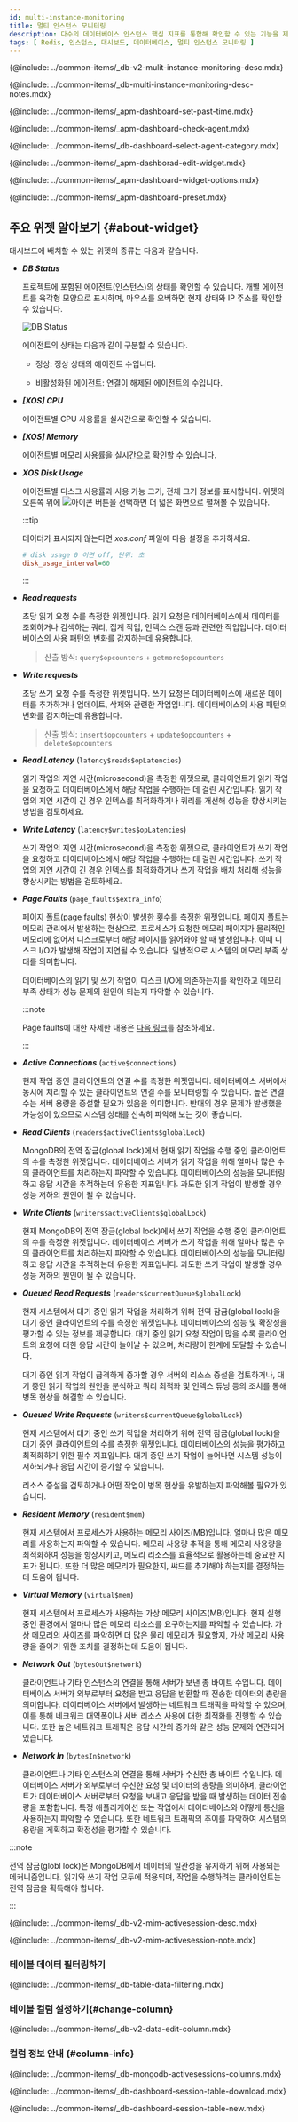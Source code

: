 ```yaml
---
id: multi-instance-monitoring
title: 멀티 인스턴스 모니터링
description: 다수의 데이터베이스 인스턴스 핵심 지표를 통합해 확인할 수 있는 기능을 제공합니다.
tags: [ Redis, 인스턴스, 대시보드, 데이터베이스, 멀티 인스턴스 모니터링 ]
---
```


<!-- 개요-->
{@include: ../common-items/_db-v2-mulit-instance-monitoring-desc.mdx} 

<ProdImg img='db-multi-instance.png' desc='멀티 인스턴스 모니터링' />

<!-- Notes-->
{@include: ../common-items/_db-multi-instance-monitoring-desc-notes.mdx} 

<!-- 과거 데이터 조회하기-->
{@include: ../common-items/_apm-dashboard-set-past-time.mdx} 

<!-- 에이전트 확인하기-->
{@include: ../common-items/_apm-dashboard-check-agent.mdx}

<!-- 클러스터별 에이전트-->
{@include: ../common-items/_db-dashboard-select-agent-category.mdx}

<!-- 위젯 편집하기-->
{@include: ../common-items/_apm-dashborad-edit-widget.mdx} 

<!-- 위젯 옵션 이용하기-->
{@include: ../common-items/_apm-dashboard-widget-options.mdx}

<!-- 프리셋-->
{@include: ../common-items/_apm-dashboard-preset.mdx} 

## 주요 위젯 알아보기 {#about-widget}

대시보드에 배치할 수 있는 위젯의 종류는 다음과 같습니다.

* ***DB Status***

  프로젝트에 포함된 에이전트(인스턴스)의 상태를 확인할 수 있습니다. 개별 에이전트를 육각형 모양으로 표시하며, 마우스를 오버하면 현재 상태와 IP 주소를 확인할 수 있습니다.

  ![DB Status](/img/db-dashboard-status-widget.png)

  에이전트의 상태는 다음과 같이 구분할 수 있습니다.

  * <span class='normal'>정상</span>: 정상 상태의 에이전트 수입니다.

  * <span class='mstop'>비활성화된 에이전트</span>: 연결이 해제된 에이전트의 수입니다.

* ***[XOS] CPU***

  에이전트별 CPU 사용률을 실시간으로 확인할 수 있습니다.

* ***[XOS] Memory***

  에이전트별 메모리 사용률을 실시간으로 확인할 수 있습니다.

* ***XOS Disk Usage***

  에이전트별 디스크 사용률과 사용 가능 크기, 전체 크기 정보를 표시합니다. 위젯의 오른쪽 위에 ![아이콘](/img/ico-expander.svg) 버튼을 선택하면 더 넓은 화면으로 펼쳐볼 수 있습니다.

  :::tip

  데이터가 표시되지 않는다면 *xos.conf* 파일에 다음 설정을 추가하세요.

  ```ini title='xos.conf'
  # disk usage 0 이면 off, 단위: 초
  disk_usage_interval=60
  ```

  :::

* ***Read requests***

  초당 읽기 요청 수를 측정한 위젯입니다. 읽기 요청은 데이터베이스에서 데이터를 조회하거나 검색하는 쿼리, 집계 작업, 인덱스 스캔 등과 관련한 작업입니다. 데이터베이스의 사용 패턴의 변화를 감지하는데 유용합니다.

  > 산출 방식: `query$opcounters` + `getmore$opcounters`

* ***Write requests***

  초당 쓰기 요청 수를 측정한 위젯입니다. 쓰기 요청은 데이터베이스에 새로운 데이터를 추가하거나 업데이트, 삭제와 관련한 작업입니다. 데이터베이스의 사용 패턴의 변화를 감지하는데 유용합니다.

  > 산출 방식: `insert$opcounters` + `update$opcounters` + `delete$opcounters`

* ***Read Latency*** (`latency$reads$opLatencies`)

  읽기 작업의 지연 시간(microsecond)을 측정한 위젯으로, 클라이언트가 읽기 작업을 요청하고 데이터베이스에서 해당 작업을 수행하는 데 걸린 시간입니다. 읽기 작업의 지연 시간이 긴 경우 인덱스를 최적화하거나 쿼리를 개선해 성능을 향상시키는 방법을 검토하세요.

* ***Write Latency*** (`latency$writes$opLatencies`)

  쓰기 작업의 지연 시간(microsecond)을 측정한 위젯으로, 클라이언트가 쓰기 작업을 요청하고 데이터베이스에서 해당 작업을 수행하는 데 걸린 시간입니다. 쓰기 작업의 지연 시간이 긴 경우 인덱스를 최적화하거나 쓰기 작업을 배치 처리해 성능을 향상시키는 방법을 검토하세요.

* ***Page Faults*** (`page_faults$extra_info`)

  페이지 폴트(page faults) 현상이 발생한 횟수를 측정한 위젯입니다. 페이지 폴트는 메모리 관리에서 발생하는 현상으로, 프로세스가 요청한 메모리 페이지가 물리적인 메모리에 없어서 디스크로부터 해당 페이지를 읽어와야 할 때 발생합니다. 이때 디스크 I/O가 발생해 작업이 지연될 수 있습니다. 일반적으로 시스템의 메모리 부족 상태를 의미합니다.

  데이터베이스의 읽기 및 쓰기 작업이 디스크 I/O에 의존하는지를 확인하고 메모리 부족 상태가 성능 문제의 원인이 되는지 파악할 수 있습니다.

  :::note

  Page faults에 대한 자세한 내용은 [다음 링크](https://www.mongodb.com/docs/v4.0/administration/analyzing-mongodb-performance/#page-faults)를 참조하세요.

  :::

* ***Active Connections*** (`active$connections`)

  현재 작업 중인 클라이언트의 연결 수를 측정한 위젯입니다. 데이터베이스 서버에서 동시에 처리할 수 있는 클라이언트의 연결 수를 모니터링할 수 있습니다. 높은 연결 수는 서버 용량을 증설할 필요가 있음을 의미합니다. 반대의 경우 문제가 발생했을 가능성이 있으므로 시스템 상태를 신속히 파악해 보는 것이 좋습니다.

* ***Read Clients*** (`readers$activeClients$globalLock`)

  MongoDB의 전역 잠금(global lock)에서 현재 읽기 작업을 수행 중인 클라이언트의 수를 측정한 위젯입니다. 데이터베이스 서버가 읽기 작업을 위해 얼마나 많은 수의 클라이언트를 처리하는지 파악할 수 있습니다. 데이터베이스의 성능을 모니터링하고 응답 시간을 추적하는데 유용한 지표입니다. 과도한 읽기 작업이 발생할 경우 성능 저하의 원인이 될 수 있습니다.

* ***Write Clients*** (`writers$activeClients$globalLock`)

  현재 MongoDB의 전역 잠금(global lock)에서 쓰기 작업을 수행 중인 클라이언트의 수를 측정한 위젯입니다. 데이터베이스 서버가 쓰기 작업을 위해 얼마나 많은 수의 클라이언트를 처리하는지 파악할 수 있습니다. 데이터베이스의 성능을 모니터링하고 응답 시간을 추적하는데 유용한 지표입니다. 과도한 쓰기 작업이 발생할 경우 성능 저하의 원인이 될 수 있습니다.

* ***Queued Read Requests*** (`readers$currentQueue$globalLock`)

  현재 시스템에서 대기 중인 읽기 작업을 처리하기 위해 전역 잠금(global lock)을 대기 중인 클라이언트의 수를 측정한 위젯입니다. 데이터베이스의 성능 및 확장성을 평가할 수 있는 정보를 제공합니다. 대기 중인 읽기 요청 작업이 많을 수록 클라이언트의 요청에 대한 응답 시간이 늘어날 수 있으며, 처리량이 한계에 도달할 수 있습니다.

  대기 중인 읽기 작업이 급격하게 증가할 경우 서버의 리소스 증설을 검토하거나, 대기 중인 읽기 작업의 원인을 분석하고 쿼리 최적화 및 인덱스 튜닝 등의 조치를 통해 병목 현상을 해결할 수 있습니다.

* ***Queued Write Requests*** (`writers$currentQueue$globalLock`)

  현재 시스템에서 대기 중인 쓰기 작업을 처리하기 위해 전역 잠금(global lock)을 대기 중인 클라이언트의 수를 측정한 위젯입니다. 데이터베이스의 성능을 평가하고 최적화하기 위한 필수 지표입니다. 대기 중인 쓰기 작업이 늘어나면 시스템 성능이 저하되거나 응답 시간이 증가할 수 있습니다.

  리소스 증설을 검토하거나 어떤 작업이 병목 현상을 유발하는지 파악해볼 필요가 있습니다.

* ***Resident Memory*** (`resident$mem`)

  현재 시스템에서 프로세스가 사용하는 메모리 사이즈(MB)입니다. 얼마나 많은 메모리를 사용하는지 파악할 수 있습니다. 메모리 사용량 추적을 통해 메모리 사용량을 최적화하여 성능을 향상시키고, 메모리 리소스를 효율적으로 활용하는데 중요한 지표가 됩니다. 또한 더 많은 메모리가 필요한지, 쌰드를 추가해야 하는지를 결정하는데 도움이 됩니다.

* ***Virtual Memory*** (`virtual$mem`)

  현재 시스템에서 프로세스가 사용하는 가상 메모리 사이즈(MB)입니다. 현재 실행 중인 환경에서 얼마나 많은 메모리 리소스를 요구하는지를 파악할 수 있습니다. 가상 메모리의 사이즈를 파악하면 더 많은 물리 메모리가 필요할지, 가상 메모리 사용량을 줄이기 위한 조치를 결정하는데 도움이 됩니다.

* ***Network Out*** (`bytesOut$network`)

  클라이언트나 기타 인스턴스의 연결을 통해 서버가 보낸 총 바이트 수입니다. 데이터베이스 서버가 외부로부터 요청을 받고 응답을 반환할 때 전송한 데이터의 총량을 의미합니다. 데이터베이스 서버에서 발생하는 네트워크 트래픽을 파악할 수 있으며, 이를 통해 네크워크 대역폭이나 서버 리소스 사용에 대한 최적화를 진행할 수 있습니다. 또한 높은 네트워크 트래픽은 응답 시간의 증가와 같은 성능 문제와 연관되어 있습니다.

* ***Network In*** (`bytesIn$network`)

  클라이언트나 기타 인스턴스의 연결을 통해 서버가 수신한 총 바이트 수입니다. 데이터베이스 서버가 외부로부터 수신한 요청 및 데이터의 총량을 의미하며, 클라이언트가 데이터베이스 서버로부터 요청을 보내고 응답을 받을 때 발생하는 데이터 전송량을 포함합니다. 특정 애플리케이션 또는 작업에서 데이터베이스와 어떻게 통신을 사용하는지 파악할 수 있습니다. 또한 네트워크 트래픽의 추이를 파악하여 시스템의 용량을 게획하고 확정성을 평가할 수 있습니다.

:::note

전역 잠금(globl lock)은 MongoDB에서 데이터의 일관성을 유지하기 위해 사용되는 메커니즘입니다. 읽기와 쓰기 작업 모두에 적용되며, 작업을 수행하려는 클라이언트는 전역 잠금을 획득해야 합니다.

:::

<!-- Session Table-->
{@include: ../common-items/_db-v2-mim-activesession-desc.mdx} 

{@include: ../common-items/_db-v2-mim-activesession-note.mdx}

### 테이블 데이터 필터링하기

{@include: ../common-items/_db-table-data-filtering.mdx} 

### 테이블 컬럼 설정하기{#change-column}

{@include: ../common-items/_db-v2-data-edit-column.mdx}

### 컬럼 정보 안내 {#column-info}

{@include: ../common-items/_db-mongodb-activesessions-columns.mdx}

<!-- 조회 목록 다운로드하기-->
{@include: ../common-items/_db-dashboard-session-table-download.mdx}

<!-- 새창으로 보기-->
{@include: ../common-items/_db-dashboard-session-table-new.mdx}